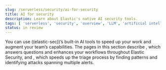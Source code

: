 ```yaml
---
slug: /serverless/security/ai-for-security
title: AI for security
description: Learn about Elastic's native AI security tools.
tags: [ 'serverless', 'security', 'overview', 'LLM', 'artificial intelligence' ]
status: in review
---
```

You can use ((elastic-sec))’s built-in AI tools to speed up your work and augment your team’s capabilities. The pages in this section describe <DocLink slug="docs/serverless/AI-for-security/ai-assistant"/>, which answers questions and enhances your workflows throughout Elastic Security, and <DocLink slug="/serverless/security/attack-discovery"/>, which speeds up the triage process by finding patterns and identifying attacks spanning multiple alerts. 
